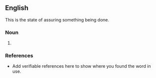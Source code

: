 ==English==
This is the state of assuring something being done.
===Noun===
{{en-noun}}

# {{substub}}

===References===
*Add verifiable references here to show where you found the word in use.